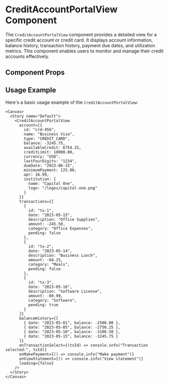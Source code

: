 

<Meta of={CreditAccountPortalView} />

# CreditAccountPortalView Component

The `CreditAccountPortalView` component provides a detailed view for a specific credit account or credit card. It displays account information, balance history, transaction history, payment due dates, and utilization metrics. This component enables users to monitor and manage their credit accounts effectively.

## Component Props

<Canvas of={CreditAccountPortalView} />

<Controls />

## Usage Example

Here's a basic usage example of the `CreditAccountPortalView`:

```tsx
<Canvas>
  <Story name="Default">
    <CreditAccountPortalView
      account={{
        id: "crd-456",
        name: "Business Visa",
        type: "CREDIT_CARD",
        balance: -3245.75,
        availableCredit: 6754.25,
        creditLimit: 10000.00,
        currency: "USD",
        lastFourDigits: "1234",
        dueDate: "2023-06-15",
        minimumPayment: 125.00,
        apr: 16.99,
        institution: {
          name: "Capital One",
          logo: "/logos/capital-one.png"
        }
      }}
      transactions={[
        {
          id: "tx-1",
          date: "2023-05-15",
          description: "Office Supplies",
          amount: -245.50,
          category: "Office Expenses",
          pending: false
        },
        {
          id: "tx-2",
          date: "2023-05-14",
          description: "Business Lunch",
          amount: -68.25,
          category: "Meals",
          pending: false
        },
        {
          id: "tx-3",
          date: "2023-05-16",
          description: "Software License",
          amount: -89.99,
          category: "Software",
          pending: true
        }
      ]}
      balanceHistory={[
        { date: "2023-05-01", balance: -2500.00 },
        { date: "2023-05-05", balance: -2750.25 },
        { date: "2023-05-10", balance: -3100.50 },
        { date: "2023-05-15", balance: -3245.75 }
      ]}
      onTransactionSelect={(txId) => console.info("Transaction selected:", txId)}
      onMakePayment={() => console.info("Make payment")}
      onViewStatement={() => console.info("View statement")}
      loading={false}
    />
  </Story>
</Canvas>
``` 
